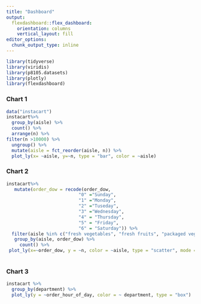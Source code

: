 ```yaml
---
title: "Dashboard"
output: 
  flexdashboard::flex_dashboard:
    orientation: columns
    vertical_layout: fill
editor_options: 
  chunk_output_type: inline
---
```



```r
library(tidyverse)
library(viridis)
library(p8105.datasets)
library(plotly)
library(flexdashboard)
```

### Chart 1
```r
data("instacart")
instacart%>%
  group_by(aisle) %>%
  count() %>%
  arrange(n) %>%
filter(n >10000) %>%
  ungroup() %>%
  mutate(aisle = fct_reorder(aisle, n)) %>%
  plot_ly(x= ~aisle, y=~n, type = "bar", color = ~aisle)

```

### Chart 2
```r
instacart%>% 
   mutate(order_dow = recode(order_dow, 
                           "0" ="Sunday",
                           "1" ="Monday",
                           "2" ="Tuseday",
                           "3" ="Wednesday",
                           "4" = "Thursday",
                           "5" = "Friday",
                           "6" = "Saturday")) %>%
  filter(aisle %in% c("fresh vegetables", "fresh fruits", "packaged vegetables fruits")) %>%
   group_by(aisle, order_dow) %>%
     count() %>%
 plot_ly(x=~order_dow, y = ~n, color = ~aisle, type = "scatter", mode = "line")
           
```
 
 
 
### Chart 3


```r
instacart %>%
  group_by(department) %>%
  plot_ly(y = ~order_hour_of_day, color = ~ department, type = "box")
```
 
 


